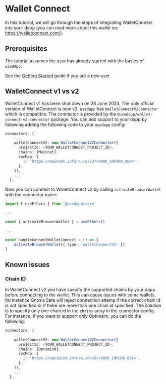 # Wallet Connect

In this tutorial, we will go through the steps of integrating WalletConnect into your dapp (you can read more about this wallet on: https://walletconnect.com/).

## Prerequisites

The tutorial assumes the user has already started with the basics of `useDApp`.

See the [Getting Started](/docs) guide if you are a new user.

## WalletConnect v1 vs v2

WalletConnect v1 has been shut down on 28 June 2023. The only official version of WalletConnect is now v2. `usedapp` has `WalletConnectV2Connector` which is compatible. The connector is provided by the `@usedapp/wallet-connect-v2-connector` package. You can add support to your dapp by following adding the following code to your `usedapp` config:

```ts
connectors: {
    ...
    walletConnectV2: new WalletConnectV2Connector({
      projectId: <YOUR_WALLETCONNECT_PROJECT_ID>,
      chains: [Mainnet],
      rpcMap: {
        1: 'https://mainnet.infura.io/v3/<YOUR_INFURA_KEY>',
      },
    }),
    ...
  },
```

Now you can connect to WalletConnect v2 by calling `activateBrowserWallet` with the connector name:

```ts
import { useEthers } from '@usedapp/core'

...

const { activateBrowserWallet } = useEthers()

...

const handleConnectWalletConnect = () => {
    activateBrowserWallet({ type: 'walletConnectV2' })
}
```

## Known issues

### Chain ID

In WalletConnect v2 you have specify the supported chains by your dapp before connecting to the wallet. This can cause issues with some wallets, for instance Gnosis Safe will reject connection attemp if the correct chain id is not specified or if there are more than one chain id specified. The solution is to specify only one chain id in the `chains` array in the connector config. For instance, if you want to support only Optimsim, you can do the following:

```ts
connectors: {
    ...
    walletConnectV2: new WalletConnectV2Connector({
      projectId: <YOUR_WALLETCONNECT_PROJECT_ID>,
      chains: [Optimism],
      rpcMap: {
        1: 'https://optimism.infura.io/v3/<YOUR_INFURA_KEY>',
      },
    }),
    ...
  },
```
